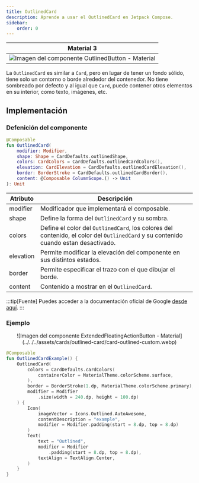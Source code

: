 ```yaml
---
title: OutlinedCard
description: Aprende a usar el OutlinedCard en Jetpack Compose.
sidebar:
    order: 0
---
```


[comment]: <> (La ruta siempre será assets/nombeComponente/componente-header.webp)

| Material 3| 
| :----------------: |
| ![Imagen del componente OutlinedButton - Material](../../../assets/cards/outlined-card/card-outlined.webp)|

La `OutlinedCard` es similar a `Card`, pero en lugar de tener un fondo sólido, tiene solo un contorno o borde alrededor del contenedor. No tiene sombreado por defecto y al igual que `Card`, puede contener otros elementos en su interior, como texto, imágenes, etc.

## Implementación

### Defenición del componente

<Tabs>
<TabItem label="Material3">

```kotlin frame="terminal"
@Composable
fun OutlinedCard(
    modifier: Modifier,
    shape: Shape = CardDefaults.outlinedShape,
    colors: CardColors = CardDefaults.outlinedCardColors(),
    elevation: CardElevation = CardDefaults.outlinedCardElevation(),
    border: BorderStroke = CardDefaults.outlinedCardBorder(),
    content: @Composable ColumnScope.() -> Unit
): Unit
```
Atributo | Descripción
------ | -----------
modifier | Modificador que implementará el composable.
shape | Define la forma del `OutlinedCard` y su sombra.
colors | Define el color del `OutlinedCard`, los colores del contenido, el color del `OutlinedCard` y su contenido cuando estan desactivado.
elevation | Permite modificar la elevación del componente en sus distintos estados.
border | Permite especificar el trazo con el que dibujar el borde.
content | Contenido a mostrar en el `OutlinedCard`.

</TabItem>
</Tabs>

[comment]: <> (No modifiques el tip)

:::tip[Fuente]
Puedes acceder a la documentación oficial de Google
[desde aquí](https://developer.android.com/reference/kotlin/androidx/compose/runtime/package-summary).
:::

### Ejemplo

<Tabs>
<TabItem label="Material3">

<center>![Imagen del componente ExtendedFloatingActionButton - Material](../../../assets/cards/outlined-card/card-outlined-custom.webp)</center>

``` kotlin frame="terminal"
@Composable
fun OutlinedCardExample() {
    OutlinedCard(
        colors = CardDefaults.cardColors(
            containerColor = MaterialTheme.colorScheme.surface,
        ),
        border = BorderStroke(1.dp, MaterialTheme.colorScheme.primary),
        modifier = Modifier
            .size(width = 240.dp, height = 100.dp)
    ) {
        Icon(
            imageVector = Icons.Outlined.AutoAwesome,
            contentDescription = "example",
            modifier = Modifier.padding(start = 8.dp, top = 8.dp)
        )
        Text(
            text = "Outlined",
            modifier = Modifier
                .padding(start = 8.dp, top = 8.dp),
            textAlign = TextAlign.Center,
        )
    }
}
```
</TabItem>
</Tabs>